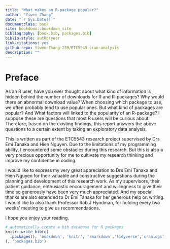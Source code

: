 ```yaml
--- 
title: "What makes an R-package popular?"
author: "Yiwen Zhang"
date: "`r Sys.Date()`"
documentclass: book
site: bookdown::bookdown_site
bibliography: [book.bib, packages.bib]
biblio-style: authoryear
link-citations: yes
github-repo: Yiwen-Zhang-259/ETC5543-cran-analysis
description: ""
---
```


# Preface {-}

As an R user, have you ever thought about what kind of information is hidden behind the number of downloads for R and R-packages? Why would there an abnormal download value? When choosing which package to use, we often probably tend to use popular ones. But what kind of packages are popular? And What factors will linked to the popularity of an R-package? I suppose these are questions that most R users will be curious about. Therefore, based on the existing findings, this report answers the above questions to a certain extent by taking an exploratory data analysis.

This is written as part of the ETC5543 research project supervised by Drs Emi Tanaka and Hien Nguyen. Due to the limitations of my programming ability, I encountered some obstacles during this research. But this is also a very precious opportunity for me to cultivate my research thinking and improve my confidence in coding.

I would like to express my very great appreciation to Drs Emi Tanaka and Hien Nguyen for their valuable and constructive suggestions during the planning and development of this research work. As my supervisors, their patient guidance, enthusiastic encouragement and willingness to give their time so generously have been very much appreciated. And my special thanks are also extended to Dr Emi Tanaka for her generous help on writing. I would like to also thank Professor Rob J Hyndman, for holding every two weeks' meeting to give us recommendations.

I hope you enjoy your reading.

```r
# automatically create a bib database for R packages
knitr::write_bib(c(
  .packages(), 'bookdown', 'knitr', 'rmarkdown','tidyverse','cranlogs','glue','grid','pkgsearch','ctv','lubridate','jsonlite','htmltools','httpuv','httr','kableExtra','packageRank','fpp3','slider','rvest','rlist','available','xml2','stats','gglorenz'
), 'packages.bib')
```



